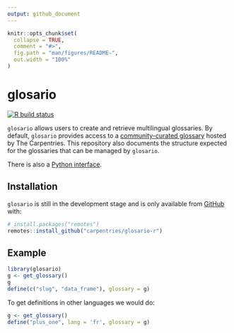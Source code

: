 ```yaml
---
output: github_document
---
```

<!-- README.md is generated from README.Rmd. Please edit that file -->


```r
knitr::opts_chunk$set(
  collapse = TRUE,
  comment = "#>",
  fig.path = "man/figures/README-",
  out.width = "100%"
)
```

# glosario

<!-- badges: start -->
[![R build status](https://github.com/carpentries/glosario-r/workflows/R-CMD-check/badge.svg)](https://github.com/carpentries/glosario-r/actions)
<!-- badges: end -->

`glosario` allows users to create and retrieve multilingual glossaries. By
default, `glosario` provides access to a [community-curated glossary](https://github.com/carpentries/glosario) hosted by The Carpentries. This repository also documents the structure expected for the glossaries that can be managed by `glosario`. 

There is also a [Python interface](https://glosario.readthedocs.io/en/latest/).

## Installation

`glosario` is still in the development stage and is only available from [GitHub](https://github.com/) with:

``` r
# install.packages("remotes")
remotes::install_github("carpentries/glosario-r")
```
## Example


```r
library(glosario)
g <- get_glossary()
g
define(c("slug", "data_frame"), glossary = g)
```

To get definitions in other languages we would do:

```r
g <- get_glossary()
define("plus_one", lang = 'fr', glossary = g)
```
